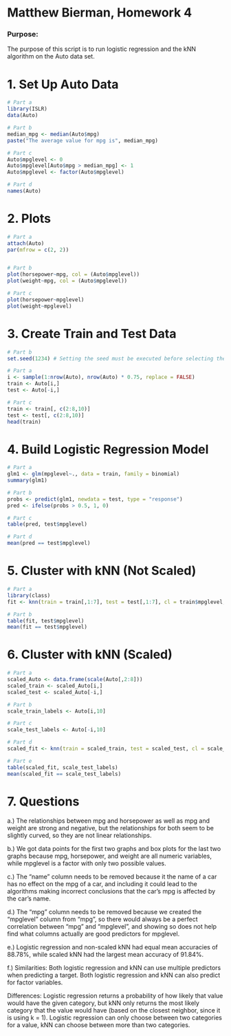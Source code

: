 # Matthew Bierman, Homework 4

### Purpose:
The purpose of this script is to run logistic regression and the kNN algorithm on the Auto data set.

# 1. Set Up Auto Data
```r
# Part a
library(ISLR)
data(Auto)

# Part b
median_mpg <- median(Auto$mpg)
paste("The average value for mpg is", median_mpg)

# Part c
Auto$mpglevel <- 0
Auto$mpglevel[Auto$mpg > median_mpg] <- 1
Auto$mpglevel <- factor(Auto$mpglevel)

# Part d
names(Auto)
```

# 2. Plots

```r
# Part a
attach(Auto)
par(mfrow = c(2, 2))


# Part b
plot(horsepower~mpg, col = (Auto$mpglevel))
plot(weight~mpg, col = (Auto$mpglevel))

# Part c
plot(horsepower~mpglevel)
plot(weight~mpglevel)
```

# 3. Create Train and Test Data
```r
# Part b
set.seed(1234) # Setting the seed must be executed before selecting the random sample, even though it was listed out of order in the instructions

# Part a
i <- sample(1:nrow(Auto), nrow(Auto) * 0.75, replace = FALSE)
train <- Auto[i,]
test <- Auto[-i,]

# Part c
train <- train[, c(2:8,10)]
test <- test[, c(2:8,10)]
head(train)
```

# 4. Build Logistic Regression Model
```r
# Part a
glm1 <- glm(mpglevel~., data = train, family = binomial)
summary(glm1)

# Part b
probs <- predict(glm1, newdata = test, type = "response")
pred <- ifelse(probs > 0.5, 1, 0)

# Part c
table(pred, test$mpglevel)

# Part d
mean(pred == test$mpglevel)
```

# 5. Cluster with kNN (Not Scaled)
```r
# Part a
library(class)
fit <- knn(train = train[,1:7], test = test[,1:7], cl = train$mpglevel, k = 1)

# Part b
table(fit, test$mpglevel)
mean(fit == test$mpglevel)
```

# 6. Cluster with kNN (Scaled)
```r
# Part a
scaled_Auto <- data.frame(scale(Auto[,2:8]))
scaled_train <- scaled_Auto[i,]
scaled_test <- scaled_Auto[-i,]

# Part b
scale_train_labels <- Auto[i,10]

# Part c
scale_test_labels <- Auto[-i,10]

# Part d
scaled_fit <- knn(train = scaled_train, test = scaled_test, cl = scale_train_labels, k = 1)

# Part e
table(scaled_fit, scale_test_labels)
mean(scaled_fit == scale_test_labels)
```

# 7. Questions
a.) The relationships between mpg and horsepower as well as mpg and weight are strong and negative, but the relationships for both seem to be slightly curved, so they are not linear relationships.

b.) We got data points for the first two graphs and box plots for the last two graphs because mpg, horsepower, and weight are all numeric variables, while mpglevel is a factor with only two possible values.

c.) The "name" column needs to be removed because it the name of a car has no effect on the mpg of a car, and including it could lead to the algorithms making incorrect conclusions that the car's mpg is affected by the car's name.

d.) The "mpg" column needs to be removed because we created the "mpglevel" column from "mpg", so there would always be a perfect correlation between "mpg" and "mpglevel", and showing so does not help find what columns actually are good predictors for mpglevel.

e.) Logistic regression and non-scaled kNN had equal mean accuracies of 88.78%, while scaled kNN had the largest mean accuracy of 91.84%. 

f.) Similarities: Both logistic regression and kNN can use multiple predictors when predicting a target. Both logistic regression and kNN can also predict for factor variables.

Differences: Logistic regression returns a probability of how likely that value would have the given category, but kNN only returns the most likely category that the value would have (based on the closest neighbor, since it is using k = 1). Logistic regression can only choose between two categories for a value, kNN can choose between more than two categories.
